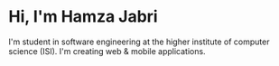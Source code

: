 # Hi, I'm Hamza Jabri

I'm student in software engineering at the higher institute of computer science (ISI). I'm creating web & mobile applications.
